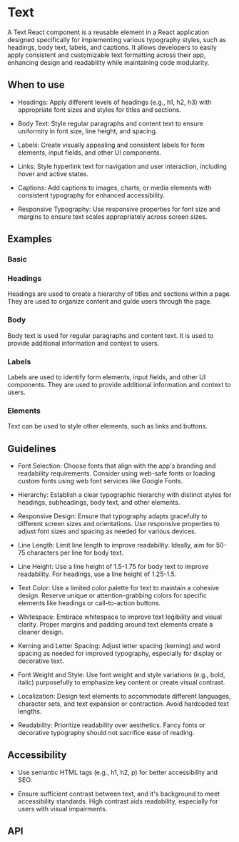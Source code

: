 
<Meta of={Text} />

# Text

A Text React component is a reusable element in a React application designed specifically for implementing various
typography styles, such as headings, body text, labels, and captions. It allows developers to easily apply consistent
and customizable text formatting across their app, enhancing design and readability while maintaining code modularity.

## When to use

- Headings: Apply different levels of headings (e.g., h1, h2, h3) with appropriate font sizes and styles for titles
and sections.

- Body Text: Style regular paragraphs and content text to ensure uniformity in font size, line height, and spacing.

- Labels: Create visually appealing and consistent labels for form elements, input fields, and other UI components.

- Links: Style hyperlink text for navigation and user interaction, including hover and active states.

- Captions: Add captions to images, charts, or media elements with consistent typography for enhanced accessibility.

- Responsive Typography: Use responsive properties for font size and margins to ensure text scales appropriately across
screen sizes.

## Examples

### Basic

<Canvas of={Basic} />

### Headings

Headings are used to create a hierarchy of titles and sections within a page. They are used to organize content and
guide users through the page.

<Canvas of={Headings} />

### Body

Body text is used for regular paragraphs and content text. It is used to provide additional information and context to
users.

<Canvas of={Body} />

### Labels

Labels are used to identify form elements, input fields, and other UI components. They are used to provide additional
information and context to users.

<Canvas of={Labels} />

### Elements

Text can be used to style other elements, such as links and buttons.

<Canvas of={Elements} />

## Guidelines

- Font Selection: Choose fonts that align with the app's branding and readability requirements. Consider using web-safe
fonts or loading custom fonts using web font services like Google Fonts.

- Hierarchy: Establish a clear typographic hierarchy with distinct styles for headings, subheadings, body text,
and other elements.

- Responsive Design: Ensure that typography adapts gracefully to different screen sizes and orientations. Use responsive
properties to adjust font sizes and spacing as needed for various devices.

- Line Length: Limit line length to improve readability. Ideally, aim for 50-75 characters per line for body text.

- Line Height: Use a line height of 1.5-1.75 for body text to improve readability. For headings, use a line height of
1.25-1.5.

- Text Color: Use a limited color palette for text to maintain a cohesive design. Reserve unique or attention-grabbing
colors for specific elements like headings or call-to-action buttons.

- Whitespace: Embrace whitespace to improve text legibility and visual clarity. Proper margins and padding around text
elements create a cleaner design.

- Kerning and Letter Spacing: Adjust letter spacing (kerning) and word spacing as needed for improved typography,
especially for display or decorative text.

- Font Weight and Style: Use font weight and style variations (e.g., bold, italic) purposefully to emphasize key content
or create visual contrast.

- Localization: Design text elements to accommodate different languages, character sets, and text expansion
or contraction. Avoid hardcoded text lengths.

- Readability: Prioritize readability over aesthetics. Fancy fonts or decorative typography should not sacrifice ease
of reading.

## Accessibility

- Use semantic HTML tags (e.g., h1, h2, p) for better accessibility and SEO.

- Ensure sufficient contrast between text, and it's background to meet accessibility standards. High contrast
aids readability, especially for users with visual impairments.

## API

<ArgsTable />







